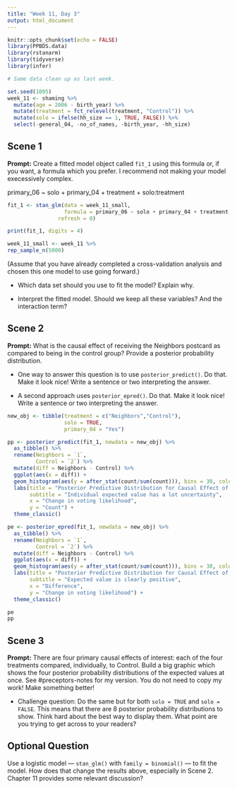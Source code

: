 ```yaml
---
title: "Week 11, Day 3"
output: html_document
---
```


```r
knitr::opts_chunk$set(echo = FALSE)
library(PPBDS.data)
library(rstanarm)
library(tidyverse)
library(infer)

# Same data clean up as last week.

set.seed(1005)
week_11 <- shaming %>% 
  mutate(age = 2006 - birth_year) %>% 
  mutate(treatment = fct_relevel(treatment, "Control")) %>% 
  mutate(solo = ifelse(hh_size == 1, TRUE, FALSE)) %>% 
  select(-general_04, -no_of_names, -birth_year, -hh_size) 
```


## Scene 1

**Prompt:** Create a fitted model object called `fit_1` using this formula or, if you want, a formula which you prefer. I recommend not making your model execessively complex.

primary_06 ~ solo + primary_04 + treatment + solo:treatment
```r
fit_1 <- stan_glm(data = week_11_small,
                  formula = primary_06 ~ solo + primary_04 + treatment + solo:treatment,
                refresh = 0)

print(fit_1, digits = 4)

week_11_small <- week_11 %>%
rep_sample_n(5000)
```

(Assume that you have already completed a cross-validation analysis and chosen this one model to use going forward.)

* Which data set should you use to fit the model? Explain why. 

* Interpret the fitted model. Should we keep all these variables? And the interaction term?



## Scene 2

**Prompt:** What is the causal effect of receiving the Neighbors postcard as compared to being in the control group? Provide a posterior probability distribution.


* One way to answer this question is to use `posterior_predict()`. Do that. Make it look nice! Write a sentence or two interpreting the answer.

* A second approach uses `posterior_epred()`. Do that. Make it look nice! Write a sentence or two interpreting the answer.

```r
new_obj <- tibble(treatment = c("Neighbors","Control"),
                  solo = TRUE,
                  primary_04 = "Yes")

pp <- posterior_predict(fit_1, newdata = new_obj) %>%
  as_tibble() %>%
  rename(Neighbors = `1`, 
         Control = `2`) %>%
  mutate(diff = Neighbors - Control) %>%
  ggplot(aes(x = diff)) +
  geom_histogram(aes(y = after_stat(count/sum(count))), bins = 30, color = "seagreen4") +
  labs(title = "Posterior Predictive Distribution for Causal Effect of Neighbors Postcard",
       subtitle = "Individual expected value has a lot uncertainty",
       x = "Change in voting likelihood",
       y = "Count") +
  theme_classic()

pe <- posterior_epred(fit_1, newdata = new_obj) %>%
  as_tibble() %>%
  rename(Neighbors = `1`, 
         Control = `2`) %>%
  mutate(diff = Neighbors - Control) %>%
  ggplot(aes(x = diff)) +
  geom_histogram(aes(y = after_stat(count/sum(count))), bins = 30, color = "seagreen4") +
  labs(title = "Posterior Predictive Distribution for Causal Effect of Neighbors Postcard",
       subtitle = "Expected value is clearly positive",
       x = "Difference",
       y = "Change in voting likelihood") + 
  theme_classic()

pe
pp
```


## Scene 3

**Prompt:** There are four primary causal effects of interest: each of the four treatments compared, individually, to Control.  Build a big graphic which shows the four posterior probability distributions of the expected values at once. See #preceptors-notes for my version. You do not need to copy my work! Make something better!

* Challenge question: Do the same but for both `solo = TRUE` and `solo = FALSE`. This means that there are 8 posterior probability distributions to show. Think hard about the best way to display them. What point are you trying to get across to your readers?



## Optional Question

Use a logistic model --- `stan_glm()` with `family = binomial()` --- to fit the model. How does that change the results above, especially in Scene 2. Chapter 11 provides some relevant discussion?






